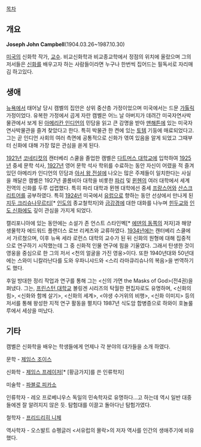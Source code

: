 
[[목차]]
== 개요 ==
'''Joseph John Campbell'''(1904.03.26~1987.10.30)

[[미국]]의 신화학 작가, [[교수]]. 비교신화학과 비교종교학에서 정점의 위치에 올랐으며 그의 저서들은 [[신화]]를 배우고자 하는 사람들이라면 누구나 한번씩 집어드는 필독서로 자리매김 하고있다.

== 생애 ==
[[뉴욕]]에서 태어날 당시 캠벨의 집안은 상위 중산층 가정이었으며 미국에서는 드문 [[가톨릭]] 가정이었다. 유복한 가정에서 곱게 자란 캠벨은 어느 날 아버지가 데려간 미국자연사박물관에서 보게 된 [[아메리칸 인디언]]의 민담을 읽고 큰 감명을 받아 [[맨해튼]]에 있는 미국자연사박물관을 즐겨 찾았다고 한다. 특히 박물관 한 켠에 있는 [[토템]] 기둥에 매료되었다고. 그는 곧 인디언 사회의 여러 측면에 공통적으로 신화가 엮여 있음을 알게 되었고 그때부터 신화에 대해 가장 많은 관심을 쏟게 된다.

[[1921년]] [[코네티컷]]의 캔터베리 스쿨을 졸업한 캠벨은 [[다트머스 대학교]]에 입학하여 [[1925년]] 중세 문학 석사, [[1927년]] 영어 문학 석사 학위를 수료하는 동안 자신이 어렸을 적 즐겨 있던 아메리카 인디언의 민담과 [[아서 왕 전설]]에 나오는 많은 주제들이 일치한다는 사실을 깨달은 캠벨은 1927년 콜롬비아 대학을 비롯한 [[파리]] 및 [[뮌헨]]의 여러 대학에서 세계 전역의 신화를 두루 섭렵했다. 특히 파리 대학과 뮌헨 대학에선 중세 [[프랑스어]]와 [[산스크리트어]]를 공부하였다. 특히 [[1924년]] 미국에서 [[유럽]]으로 향하는 동안 선상에서 만나게 된 [[지두 크리슈나무르티]][* [[인도]]의 종교철학자]와 [[금강경]]에 대한 대화를 나누며 [[힌두교]]와 [[인도 신화]]에도 깊이 관심을 가지게 되었다.

캘리포니아에 있는 동안에는 소설가 존 언스트 스타인벡[* [[에덴의 동쪽]]의 저자]과 해양생물학자 에드워드 플랜더스 로브 리케츠와 교류하였다. [[1934년]]에는 캔터베리 스쿨에서 가르쳤으며, 이후 뉴욕 세라 로런스 대학의 교수가 된 뒤 신화의 원형에 대해 집중적으로 연구하기 시작했는데 그 중 신화적 인물 연구에 힘을 기울였다. 그래서 탄생한 것이 영웅을 중심으로 한 그의 저서 <천의 얼굴을 가진 영웅>이다. 또한 1940년대와 50년대에는 스와미 니칼라난다를 도와 우파니샤드와 <스리 라마큐리슈나의 복음>을 번역하기도 했다.

후일 방대한 정리 작업과 연구를 통해 그는 <신의 가면 the Masks of God>(전4권)을 펴냈다. 그는, [[프린스턴 대학교]] 볼링겐 시리즈의 탁월한 편집자로도 유명하며, <신화의 힘>, <신화와 함께 살기>, <신화의 세계>, <야생 수거위의 비행>, <신화 이미지> 등의 저서를 통해 왕성한 지적 연구 활동을 펼치다 1987년 식도암 합병증으로 하와이 호놀룰루에서 세상을 떠났다. 

== 기타 ==
캠벨은 신화학을 배우는 학생들에게 언제나 각 분야의 대가들을 소개 하였다.

문학 - [[제임스 조이스]]

신화학 - [[제임스 프레이저]][* [황금가지]를 쓴 인류학자]

미술학 - [[파블로 피카소]]

인류학자 - 레오 프로베니우스
독일의 민속학자로 유명하다...고 하는데 역시 일반 대중들에겐 잘 알려지지 않은 듯. 탐험대를 이끌고 돌아다닌 탐험가였다.

철학자 - [[프리드리히 니체]]

역사학자 - 오스발트 슈펭글러
<서유럽의 몰락>의 저자 역사를 인간의 생애주기에 비유했다.
